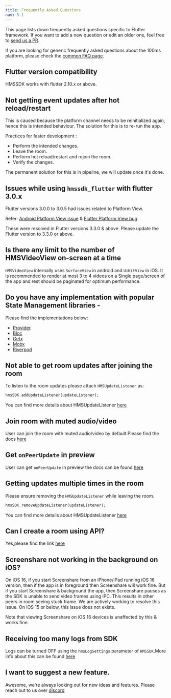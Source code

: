 ```yaml
---
title: Frequently Asked Questions
nav: 5.1
---
```


This page lists down frequently asked questions specific to Flutter framework. If you want to add a new question or edit an older one, feel free to
[send us a PR](https://github.com/100mslive/100ms-docs/blob/main/docs/flutter/v2/debugging/faq.mdx).

If you are looking for generic frequently asked questions about the 100ms platform, please check the [common FAQ page](./../foundation/faq).

## Flutter version compatibility

HMSSDK works with flutter 2.10.x or above.

## Not getting event updates after hot reload/restart

This is caused because the platform channel needs to be reinitialized again, hence this is intended behaviour.
The solution for this is to re-run the app.

Practices for faster development :

-   Perform the intended changes.
-   Leave the room.
-   Perform hot reload/restart and rejoin the room.
-   Verify the changes.

The permanent solution for this is in pipeline, we will update once it's done.

## Issues while using `hmssdk_flutter` with flutter 3.0.x

Flutter versions 3.0.0 to 3.0.5 had issues related to Platform View.

Refer: [Android Platform View issue](https://github.com/flutter/flutter/issues/107313) & [Flutter Platform View bug](https://github.com/flutter/flutter/issues/103630)

These were resolved in Flutter versions 3.3.0 & above. Please update the Flutter version to 3.3.0 or above.

## Is there any limit to the number of HMSVideoView on-screen at a time

`HMSVideoView` internally uses `SurfaceView` in android and `UiKitView` in iOS. It is recommended to render at most 3 to 4 videos on a Single page/screen of the app and rest should be paginated for optimum performance.

## Do you have any implementation with popular State Management libraries -

Please find the implementations below:

-   [Provider](https://github.com/100mslive/100ms-flutter/tree/main/example)
-   [Bloc](https://github.com/100mslive/100ms-flutter/tree/main/sample%20apps/bloc)
-   [Getx](https://github.com/100mslive/100ms-flutter/tree/main/sample%20apps/getx)
-   [Mobx](https://github.com/100mslive/100ms-flutter/tree/main/sample%20apps/mobx)
-   [Riverpod](https://github.com/100mslive/100ms-flutter/tree/main/sample%20apps/riverpod)

## Not able to get room updates after joining the room

To listen to the room updates please attach `HMSUpdateListener` as:

```dart
hmsSDK.addUpdateListener(updateListener);
```

You can find more details about HMSUpdateListener [here](../features/update-listeners)

## Join room with muted audio/video

User can join the room with muted audio/video by default.Please find the docs [here](../features/join-with-muted-audio-video)

## Get `onPeerUpdate` in preview

User can get `onPeerUpdate` in preview the docs can be found [here](../features/preview#get-on-peer-update-and-room-state-in-preview)

## Getting updates multiple times in the room

Please ensure removing the `HMSUpdateListener` while leaving the room.

```dart
hmsSDK.removeUpdateListener(updateListener);
```

You can find more details about HMSUpdateListener [here](../features/update-listeners)

## Can I create a room using API?

Yes,please find the link [here](/server-side/v2/Rooms/create-via-api)

## Screenshare not working in the background on iOS?

On iOS 16, if you start Screenshare from an iPhone/iPad running iOS 16 version, then if the app is in foreground then Screenshare will work fine. But if you start Screenshare & background the app, then Screenshare pauses as the SDK is unable to send video frames using IPC. This results in other peers in room seeing stuck frame. We are actively working to resolve this issue. On iOS 15 or below, this issue does not exists.

Note that viewing Screenshare on iOS 16 devices is unaffected by this & works fine.

## Receiving too many logs from SDK

Logs can be turned OFF using the `hmsLogSettings` parameter of `HMSSDK`.More info about this can be found [here](../features/error-handling#setting-log-levels-in-sdk)

## I want to suggest a new feature.

Awesome, we're always looking out for new ideas and features. Please reach out to us over [discord](https://100ms.live/discord)
